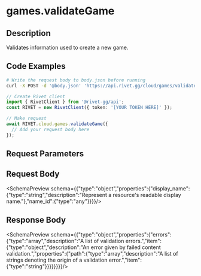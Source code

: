 
# games.validateGame



## Description

Validates information used to create a new game.


## Code Examples

<CodeGroup title='Request' tag='POST' label='https://api.rivet.gg/cloud/games/validate'>

```bash {{ "title": "cURL" }}
# Write the request body to body.json before running
curl -X POST -d '@body.json' 'https://api.rivet.gg/cloud/games/validate'
```

```ts
// Create Rivet client
import { RivetClient } from '@rivet-gg/api';
const RIVET = new RivetClient({ token: '[YOUR TOKEN HERE]' });

// Make request
await RIVET.cloud.games.validateGame({
  // Add your request body here
});
```

</CodeGroup>

## Request Parameters

## Request Body
<SchemaPreview schema={{"type":"object","properties":{"display_name":{"type":"string","description":"Represent a resource's readable display name."},"name_id":{"type":"any"}}}}/>
## Response Body
<SchemaPreview schema={{"type":"object","properties":{"errors":{"type":"array","description":"A list of validation errors.","item":{"type":"object","description":"An error given by failed content validation.","properties":{"path":{"type":"array","description":"A list of strings denoting the origin of a validation error.","item":{"type":"string"}}}}}}}}/>

